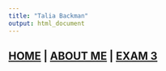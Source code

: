 ```yaml
---
title: "Talia Backman"
output: html_document
---
```

## [HOME](hhtp://talia-backman.github.io/) | [ABOUT ME](http://talia-backman.github.io/) | [EXAM 3](http://talia-backman.github.io/)